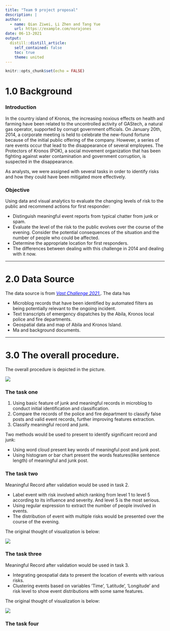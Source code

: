 ```yaml
---
title: "Team 9 project proposal"
description: |
author:
  - name: Qian Ziwei, Li Zhen and Tang Yue
    url: https://example.com/norajones
date: 06-13-2021
output:
  distill::distill_article:
    self_contained: false
    toc: true
    theme: united
---
```



```r
knitr::opts_chunk$set(echo = FALSE)
```


# 1.0 Background
  
### Introduction

In the country island of Kronos, the increasing noxious effects on health and farming have been related to the uncontrolled activity of GAStech, a natural gas operator, supported by corrupt government officials. On January 20th, 2014, a corporate meeting is held to celebrate the new-found fortune because of the initial public offering of the company. However, a series of rare events occur that lead to the disappearance of several employees. The Protectors of Kronos
(POK), a social movement organization that has been fighting against water contamination and government corruption, is suspected in the disappearance.

As analysts, we were assigned with several tasks in order to identify risks and how they could have been mitigated more effectively.

### Objective
Using data and visual analytics to evaluate the changing levels of risk to the public and recommend actions for first responder:

* Distinguish meaningful event reports from typical chatter from junk or spam.
* Evaluate the level of the risk to the public evolves over the course of the evening. Consider the potential consequences of the situation and the number of people who could be affected.
* Determine the appropriate location for first responders. 
* The differences between dealing with this challenge in 2014 and dealing with it now.

---

# 2.0 Data Source

  
The data source is from [<font color = blue>*Vast Challenge 2021.*</font>](http://visualdata.wustl.edu/varepository/VAST%20Challenge%202019/challenges/Mini-Challenge%201/entries/California%20State%20University/). The data has

* Microblog records that have been identified by automated filters as being potentially relevant to the ongoing incident.
* Text transcripts of emergency dispatches by the Abila, Kronos local police and fire departments.
* Geospatial data and map of Abila and Kronos Island.
* Ma and background documents.

---

# 3.0 The overall procedure.
  
The overall procedure is depicted in the picture.

![](img/img2.PNG)

### The task one
1.	Using basic feature of junk and meaningful records in microblog to conduct initial identification and classification.
2.	Compare the records of the police and fire department to classify false posts and valid event records, further improving features extraction. 
3.	Classify meaningful record and junk.

Two methods would be used to present to identify significant record and junk:

* Using word cloud present key words of meaningful post and junk post.
* Using histogram or bar chart present the words features(like sentence length) of meaningful and junk post.

### The task two
Meaningful Record after validation would be used in task 2.  

* Label event with risk involved which ranking from level 1 to level 5 according to its influence and severity.  And level 5 is the most serious.
* Using regular expression to extract the number of people involved in events. 
*	The distribution of event with multiple risks would be presented over the course of the evening.

The original thought of visualization is below:

![](img/img2.jpg)

### The task three
Meaningful Record after validation would be used in task 3.  

* Integrating geospatial data to present the location of events with various risks.
*	Clustering events based on variables ‘Time’, ‘Latitude’, ‘Longitude’ and risk level to show event distributions with some same features.

The original thought of visualization is below:


![](img/img3.jpg)

### The task four